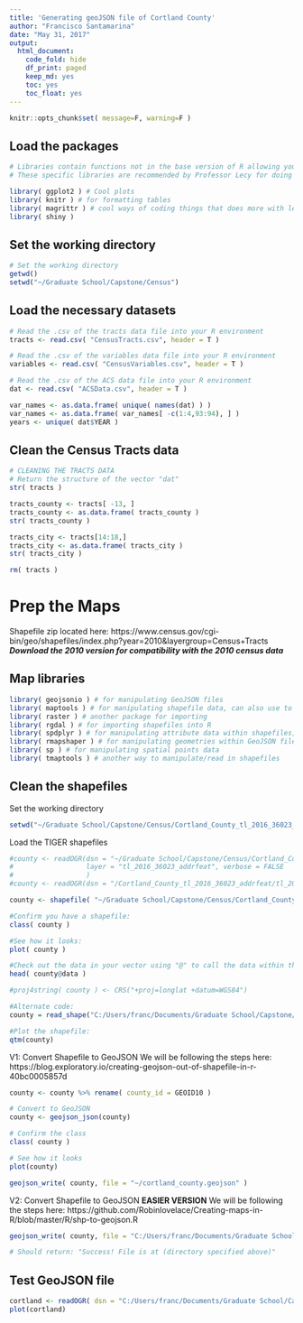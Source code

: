```yaml
---
title: 'Generating geoJSON file of Cortland County'
author: "Francisco Santamarina"
date: "May 31, 2017"
output:
  html_document:
    code_fold: hide
    df_print: paged
    keep_md: yes
    toc: yes
    toc_float: yes
---
```


```r
knitr::opts_chunk$set( message=F, warning=F )
```

## Load the packages
```r
# Libraries contain functions not in the base version of R allowing you greater flexibility and customization
# These specific libraries are recommended by Professor Lecy for doing regressions.

library( ggplot2 ) # Cool plots
library( knitr ) # for formatting tables
library( magrittr ) # cool ways of coding things that does more with less. Check it out!
library( shiny )
```

## Set the working directory
```r
# Set the working directory
getwd()
setwd("~/Graduate School/Capstone/Census")

```


## Load the necessary datasets
```r
# Read the .csv of the tracts data file into your R environment
tracts <- read.csv( "CensusTracts.csv", header = T )

# Read the .csv of the variables data file into your R environment
variables <- read.csv( "CensusVariables.csv", header = T )

# Read the .csv of the ACS data file into your R environment
dat <- read.csv( "ACSData.csv", header = T )

var_names <- as.data.frame( unique( names(dat) ) )
var_names <- as.data.frame( var_names[ -c(1:4,93:94), ] )
years <- unique( dat$YEAR )
```

## Clean the Census Tracts data
```r
# CLEANING THE TRACTS DATA
# Return the structure of the vector "dat"
str( tracts )

tracts_county <- tracts[ -13, ]
tracts_county <- as.data.frame( tracts_county )
str( tracts_county )

tracts_city <- tracts[14:18,]
tracts_city <- as.data.frame( tracts_city )
str( tracts_city )

rm( tracts )
```

# Prep the Maps
Shapefile zip located here: https://www.census.gov/cgi-bin/geo/shapefiles/index.php?year=2010&layergroup=Census+Tracts
**_Download the 2010 version for compatibility with the 2010 census data_**

## Map libraries
```r
library( geojsonio ) # for manipulating GeoJSON files
library( maptools ) # for manipulating shapefile data, can also use to import shapefiles
library( raster ) # another package for importing
library( rgdal ) # for importing shapefiles into R
library( spdplyr ) # for manipulating attribute data within shapefiles, can use DPLYR functions on shapefiles
library( rmapshaper ) # for manipulating geometries within GeoJSON files
library( sp ) # for manipulating spatial points data
library( tmaptools ) # another way to manipulate/read in shapefiles
```

## Clean the shapefiles
Set the working directory
```r
setwd("~/Graduate School/Capstone/Census/Cortland_County_tl_2016_36023_addrfeat")
```
Load the TIGER shapefiles
```r
#county <- readOGR(dsn = "~/Graduate School/Capstone/Census/Cortland_County_tl_2016_36023_addrfeat",
#                  layer = "tl_2016_36023_addrfeat", verbose = FALSE 
#                  )
#county <- readOGR(dsn = "/Cortland_County_tl_2016_36023_addrfeat/tl_2016_36023_addrfeat.shp" )

county <- shapefile( "~/Graduate School/Capstone/Census/Cortland_County_tl_2010_36023_tract10/tl_2010_36023_tract10.shp" )

#Confirm you have a shapefile:
class( county )

#See how it looks: 
plot( county )

#Check out the data in your vector using "@" to call the data within the shapefile:
head( county@data )

#proj4string( county ) <- CRS("+proj=longlat +datum=WGS84")

#Alternate code: 
county = read_shape("C:/Users/franc/Documents/Graduate School/Capstone/Census/Cortland_County_tl_2010_36023_tract10/tl_2010_36023_tract10.shp")

#Plot the shapefile:
qtm(county)
```

V1: Convert Shapefile to GeoJSON
We will be following the steps here: https://blog.exploratory.io/creating-geojson-out-of-shapefile-in-r-40bc0005857d
```r
county <- county %>% rename( county_id = GEOID10 )

# Convert to GeoJSON
county <- geojson_json(county)

# Confirm the class
class( county )

# See how it looks
plot(county)

geojson_write( county, file = "~/cortland_county.geojson" )
```

V2: Convert Shapefile to GeoJSON **EASIER VERSION**
We will be following the steps here: https://github.com/Robinlovelace/Creating-maps-in-R/blob/master/R/shp-to-geojson.R
```r
geojson_write( county, file = "C:/Users/franc/Documents/Graduate School/Capstone/Census/cortland.geojson" )

# Should return: "Success! File is at (directory specified above)"
```

## Test GeoJSON file
```r
cortland <- readOGR( dsn = "C:/Users/franc/Documents/Graduate School/Capstone/Census/cortland.geojson" )
plot(cortland)
```
